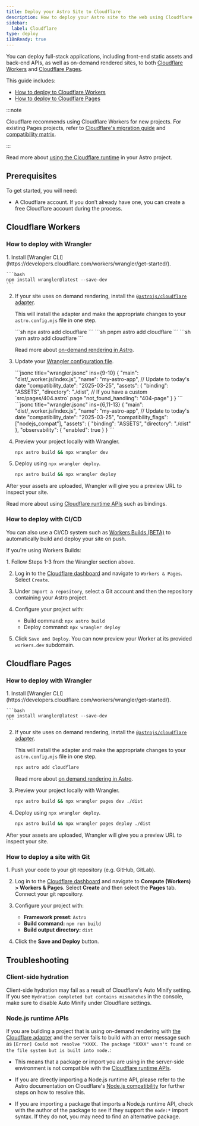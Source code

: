 ```yaml
---
title: Deploy your Astro Site to Cloudflare
description: How to deploy your Astro site to the web using Cloudflare
sidebar:
  label: Cloudflare
type: deploy
i18nReady: true
---
```


You can deploy full-stack applications, including front-end static assets and back-end APIs, as well as on-demand rendered sites, to both [Cloudflare Workers](https://developers.cloudflare.com/workers/static-assets/) and [Cloudflare Pages](https://pages.cloudflare.com/). 

This guide includes:

- [How to deploy to Cloudflare Workers](#cloudflare-workers)
- [How to deploy to Cloudflare Pages](#cloudflare-pages)

:::note

Cloudflare recommends using Cloudflare Workers for new projects. For existing Pages projects, refer to [Cloudflare's migration guide](https://developers.cloudflare.com/workers/static-assets/migration-guides/migrate-from-pages/) and [compatibility matrix](https://developers.cloudflare.com/workers/static-assets/migration-guides/migrate-from-pages/#compatibility-matrix).

:::

<ReadMore>Read more about [using the Cloudflare runtime](/en/guides/integrations-guide/cloudflare/) in your Astro project.</ReadMore>
## Prerequisites

To get started, you will need:

- A Cloudflare account. If you don’t already have one, you can create a free Cloudflare account during the process.

## Cloudflare Workers

### How to deploy with Wrangler

<Steps>
1. Install [Wrangler CLI](https://developers.cloudflare.com/workers/wrangler/get-started/).

    ```bash
    npm install wrangler@latest --save-dev
    ```

2. If your site uses on demand rendering, install the [`@astrojs/cloudflare` adapter](/en/guides/integrations-guide/cloudflare/).

    This will install the adapter and make the appropriate changes to your `astro.config.mjs` file in one step.

    <PackageManagerTabs>
      <Fragment slot="npm">
      ```sh
      npx astro add cloudflare
      ```
      </Fragment>
      <Fragment slot="pnpm">
      ```sh
      pnpm astro add cloudflare
      ```
      </Fragment>
      <Fragment slot="yarn">
      ```sh
      yarn astro add cloudflare
      ```
      </Fragment>
    </PackageManagerTabs>

    <ReadMore>Read more about [on-demand rendering in Astro](/en/guides/on-demand-rendering/).</ReadMore>

3. Update your [Wrangler configuration file](https://developers.cloudflare.com/workers/wrangler/configuration/).

    <StaticSsrTabs>
      <Fragment slot="static">
        ```jsonc title="wrangler.jsonc" ins={9-10}
        {
          "main": "dist/_worker.js/index.js",
          "name": "my-astro-app",
          // Update to today's date
          "compatibility_date": "2025-03-25",
          "assets": {
            "binding": "ASSETS",
            "directory": "./dist",
            // If you have a custom `src/pages/404.astro` page
            "not_found_handling": "404-page"
          }
        }
        ```
      </Fragment>
      <Fragment slot="ssr">
        ```jsonc title="wrangler.jsonc" ins={6,11-13}
        {
          "main": "dist/_worker.js/index.js",
          "name": "my-astro-app",
          // Update to today's date
          "compatibility_date": "2025-03-25",
          "compatibility_flags": ["nodejs_compat"],
          "assets": {
            "binding": "ASSETS",
            "directory": "./dist"
          },
          "observability": {
            "enabled": true
          }
        }
    ```
      </Fragment>
    </StaticSsrTabs>

4. Preview your project locally with Wrangler.

    ```bash
    npx astro build && npx wrangler dev
    ```

5. Deploy using `npx wrangler deploy`.

    ```bash
    npx astro build && npx wrangler deploy
    ```
</Steps>

After your assets are uploaded, Wrangler will give you a preview URL to inspect your site.

<ReadMore>Read more about using [Cloudflare runtime APIs](/en/guides/integrations-guide/cloudflare/) such as bindings.</ReadMore>

### How to deploy with CI/CD

You can also use a CI/CD system such as [Workers Builds (BETA)](https://developers.cloudflare.com/workers/ci-cd/builds/) to automatically build and deploy your site on push. 

If you're using Workers Builds:

<Steps>
1. Follow Steps 1-3 from the Wrangler section above.

2. Log in to the [Cloudflare dashboard](https://dash.cloudflare.com/) and navigate to `Workers & Pages`. Select `Create`.

3. Under `Import a repository`, select a Git account and then the repository containing your Astro project.

4. Configure your project with:
    - Build command: `npx astro build`
    - Deploy command: `npx wrangler deploy`
    
5. Click `Save and Deploy`. You can now preview your Worker at its provided `workers.dev` subdomain.
</Steps>

## Cloudflare Pages

### How to deploy with Wrangler

<Steps>
1. Install [Wrangler CLI](https://developers.cloudflare.com/workers/wrangler/get-started/).

    ```bash
    npm install wrangler@latest --save-dev
    ```

2. If your site uses on demand rendering, install the [`@astrojs/cloudflare` adapter](/en/guides/integrations-guide/cloudflare/). 
    
    This will install the adapter and make the appropriate changes to your `astro.config.mjs` file in one step.
    
      ```bash
      npx astro add cloudflare
      ```
      
    <ReadMore>Read more about [on demand rendering in Astro](/en/guides/on-demand-rendering/).</ReadMore>

3. Preview your project locally with Wrangler.

    ```bash
    npx astro build && npx wrangler pages dev ./dist
    ```

4. Deploy using `npx wrangler deploy`.

    ```bash
    npx astro build && npx wrangler pages deploy ./dist
    ```
</Steps>

After your assets are uploaded, Wrangler will give you a preview URL to inspect your site.

### How to deploy a site with Git

<Steps>
1. Push your code to your git repository (e.g. GitHub, GitLab).

2. Log in to the [Cloudflare dashboard](https://dash.cloudflare.com/) and navigate to **Compute (Workers) > Workers & Pages**. Select **Create** and then select the **Pages** tab. Connect your git repository.

3. Configure your project with:
    - **Framework preset**: `Astro`
    - **Build command:** `npm run build`
    - **Build output directory:** `dist`
    
4. Click the **Save and Deploy** button.
</Steps>

## Troubleshooting

### Client-side hydration

Client-side hydration may fail as a result of Cloudflare's Auto Minify setting. If you see `Hydration completed but contains mismatches` in the console, make sure to disable Auto Minify under Cloudflare settings.

### Node.js runtime APIs

If you are building a project that is using on-demand rendering with [the Cloudflare adapter](/en/guides/integrations-guide/cloudflare/) and the server fails to build with an error message such as `[Error] Could not resolve "XXXX. The package "XXXX" wasn't found on the file system but is built into node.`:

- This means that a package or import you are using in the server-side environment is not compatible with the [Cloudflare runtime APIs](https://developers.cloudflare.com/workers/runtime-apis/nodejs/). 

- If you are directly importing a Node.js runtime API, please refer to the Astro documentation on Cloudflare's [Node.js compatibility](/en/guides/integrations-guide/cloudflare/#nodejs-compatibility) for further steps on how to resolve this.

- If you are importing a package that imports a Node.js runtime API, check with the author of the package to see if they support the `node:*` import syntax. If they do not, you may need to find an alternative package.
